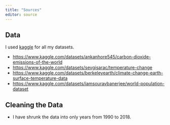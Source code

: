 ```yaml
---
title: "Sources"
editor: source
---
```


## Data
I used [kaggle](https://www.kaggle.com) for all my datasets. 

- [https://www.kaggle.com/datasets/ankanhore545/carbon-dioxide-emissions-of-the-world](https://www.kaggle.com/datasets/ankanhore545/carbon-dioxide-emissions-of-the-world)
- [https://www.kaggle.com/datasets/sevgisarac/temperature-change](https://www.kaggle.com/datasets/sevgisarac/temperature-change)
- [https://www.kaggle.com/datasets/berkeleyearth/climate-change-earth-surface-temperature-data](https://www.kaggle.com/datasets/berkeleyearth/climate-change-earth-surface-temperature-data)
- [https://www.kaggle.com/datasets/iamsouravbanerjee/world-population-dataset](https://www.kaggle.com/datasets/iamsouravbanerjee/world-population-dataset)

## Cleaning the Data
- I have shrunk the data into only years from 1990 to 2018. 
